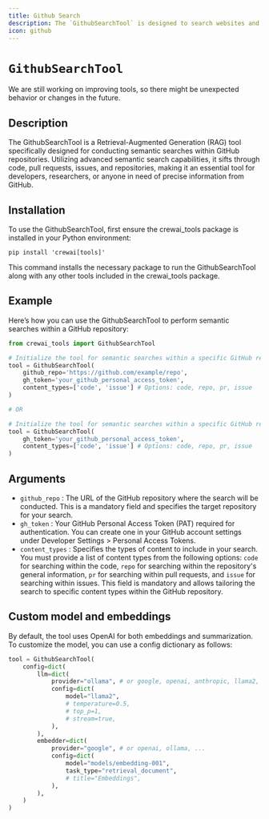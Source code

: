 ```yaml
---
title: Github Search
description: The `GithubSearchTool` is designed to search websites and convert them into clean markdown or structured data.
icon: github
---
```


# `GithubSearchTool`

<Note>
    We are still working on improving tools, so there might be unexpected behavior or changes in the future.
</Note>

## Description

The GithubSearchTool is a Retrieval-Augmented Generation (RAG) tool specifically designed for conducting semantic searches within GitHub repositories. Utilizing advanced semantic search capabilities, it sifts through code, pull requests, issues, and repositories, making it an essential tool for developers, researchers, or anyone in need of precise information from GitHub.

## Installation

To use the GithubSearchTool, first ensure the crewai_tools package is installed in your Python environment:

```shell
pip install 'crewai[tools]'
```

This command installs the necessary package to run the GithubSearchTool along with any other tools included in the crewai_tools package.

## Example

Here’s how you can use the GithubSearchTool to perform semantic searches within a GitHub repository:

```python Code
from crewai_tools import GithubSearchTool

# Initialize the tool for semantic searches within a specific GitHub repository
tool = GithubSearchTool(
	github_repo='https://github.com/example/repo',
	gh_token='your_github_personal_access_token',
	content_types=['code', 'issue'] # Options: code, repo, pr, issue
)

# OR

# Initialize the tool for semantic searches within a specific GitHub repository, so the agent can search any repository if it learns about during its execution
tool = GithubSearchTool(
	gh_token='your_github_personal_access_token',
	content_types=['code', 'issue'] # Options: code, repo, pr, issue
)
```

## Arguments

- `github_repo` : The URL of the GitHub repository where the search will be conducted. This is a mandatory field and specifies the target repository for your search.
- `gh_token` : Your GitHub Personal Access Token (PAT) required for authentication. You can create one in your GitHub account settings under Developer Settings > Personal Access Tokens.
- `content_types` : Specifies the types of content to include in your search. You must provide a list of content types from the following options: `code` for searching within the code, 
`repo` for searching within the repository's general information, `pr` for searching within pull requests, and `issue` for searching within issues. 
This field is mandatory and allows tailoring the search to specific content types within the GitHub repository.

## Custom model and embeddings

By default, the tool uses OpenAI for both embeddings and summarization. To customize the model, you can use a config dictionary as follows:

```python Code
tool = GithubSearchTool(
    config=dict(
        llm=dict(
            provider="ollama", # or google, openai, anthropic, llama2, ...
            config=dict(
                model="llama2",
                # temperature=0.5,
                # top_p=1,
                # stream=true,
            ),
        ),
        embedder=dict(
            provider="google", # or openai, ollama, ...
            config=dict(
                model="models/embedding-001",
                task_type="retrieval_document",
                # title="Embeddings",
            ),
        ),
    )
)